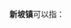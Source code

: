'''新坡镇'''可以指：
{{PRC admin/disambig|13/04/06/102/000|44/09/02/102/000|46/01/06/102/000}}
{{disambig|cat=三字中国镇名消歧义}}